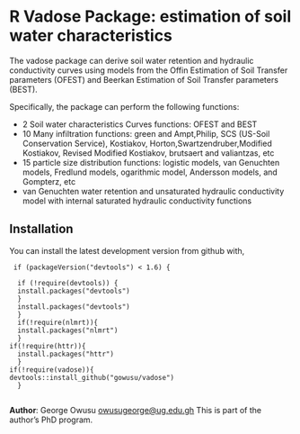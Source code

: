 # R Vadose Package: estimation of soil water characteristics

The vadose package can derive soil water retention  and hydraulic conductivity curves using 
models from the Offin Estimation of Soil Transfer parameters (OFEST) and Beerkan Estimation of Soil Transfer parameters (BEST). 

Specifically, the package can perform the following functions:

+   2 Soil water characteristics Curves functions: OFEST and BEST
+   10 Many infiltration functions: green and Ampt,Philip, SCS (US-Soil Conservation Service), Kostiakov, Horton,Swartzendruber,Modified Kostiakov, Revised Modified Kostiakov, brutsaert and valiantzas, etc
+   15 particle size distribution functions: logistic models, van Genuchten models, Fredlund models, ogarithmic model, Andersson models, and Gompterz, etc
+   van Genuchten water retention and unsaturated hydraulic conductivity model with internal saturated hydraulic conductivity functions 

## Installation
You can install the latest development version from github with,
 <pre><code> if (packageVersion("devtools") < 1.6) {
 
  if (!require(devtools)) {
  install.packages("devtools")
  }
  install.packages("devtools")
  }
  if(!require(nlmrt)){
  install.packages("nlmrt")
  }
if(!require(httr)){
  install.packages("httr")
  }
if(!require(vadose)){
devtools::install_github("gowusu/vadose")
  }

</code></pre>


**Author**: George Owusu <owusugeorge@ug.edu.gh> This is part of the author's PhD program.